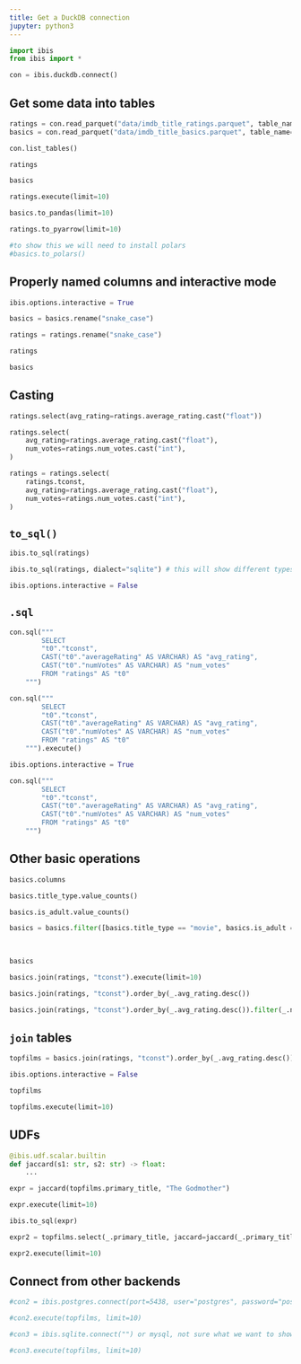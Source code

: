 ```yaml
---
title: Get a DuckDB connection
jupyter: python3
---
```


```python
import ibis
from ibis import *
```



```python
con = ibis.duckdb.connect()
```

## Get some data into tables

```python
ratings = con.read_parquet("data/imdb_title_ratings.parquet", table_name="ratings")
basics = con.read_parquet("data/imdb_title_basics.parquet", table_name="basics")
```

```python
con.list_tables()
```

```python
ratings
```

```python
basics
```

```python
ratings.execute(limit=10)
```

```python
basics.to_pandas(limit=10)
```

```python
ratings.to_pyarrow(limit=10)
```

```python
#to show this we will need to install polars 
#basics.to_polars()
```

## Properly named columns and interactive mode

```python
ibis.options.interactive = True
```

```python
basics = basics.rename("snake_case")
```

```python
ratings = ratings.rename("snake_case")
```

```python
ratings
```

```python
basics
```

## Casting

```python
ratings.select(avg_rating=ratings.average_rating.cast("float"))
```

```python
ratings.select(
    avg_rating=ratings.average_rating.cast("float"),
    num_votes=ratings.num_votes.cast("int"),
)
```

```python
ratings = ratings.select(
    ratings.tconst,
    avg_rating=ratings.average_rating.cast("float"),
    num_votes=ratings.num_votes.cast("int"),
)
```

## `to_sql()`

```python
ibis.to_sql(ratings)
```

```python
ibis.to_sql(ratings, dialect="sqlite") # this will show different types in casting when casting makes sense
```

```python
ibis.options.interactive = False
```

## `.sql`

```python
con.sql("""
        SELECT
        "t0"."tconst",
        CAST("t0"."averageRating" AS VARCHAR) AS "avg_rating",
        CAST("t0"."numVotes" AS VARCHAR) AS "num_votes"
        FROM "ratings" AS "t0"
    """)
```

```python
con.sql("""
        SELECT
        "t0"."tconst",
        CAST("t0"."averageRating" AS VARCHAR) AS "avg_rating",
        CAST("t0"."numVotes" AS VARCHAR) AS "num_votes"
        FROM "ratings" AS "t0"
    """).execute()
```

```python
ibis.options.interactive = True
```

```python
con.sql("""
        SELECT
        "t0"."tconst",
        CAST("t0"."averageRating" AS VARCHAR) AS "avg_rating",
        CAST("t0"."numVotes" AS VARCHAR) AS "num_votes"
        FROM "ratings" AS "t0"
    """)
```

## Other basic operations

```python
basics.columns
```

```python
basics.title_type.value_counts()
```

```python
basics.is_adult.value_counts()
```

```python
basics = basics.filter([basics.title_type == "movie", basics.is_adult == 0]).select("tconst", 
                                                                                    "primary_title", 
                                                                                    )
```

```python
basics
```

```python
basics.join(ratings, "tconst").execute(limit=10)
```

```python
basics.join(ratings, "tconst").order_by(_.avg_rating.desc())
```

```python
basics.join(ratings, "tconst").order_by(_.avg_rating.desc()).filter(_.num_votes > 1e6)
```

## `join` tables

```python
topfilms = basics.join(ratings, "tconst").order_by(_.avg_rating.desc()).filter(_.num_votes > 1e6)
```

```python
ibis.options.interactive = False
```

```python
topfilms
```

```python
topfilms.execute(limit=10)
```

## UDFs

```python
@ibis.udf.scalar.builtin
def jaccard(s1: str, s2: str) -> float:
    ...
```

```python
expr = jaccard(topfilms.primary_title, "The Godmother")
```

```python
expr.execute(limit=10)
```

```python
ibis.to_sql(expr)
```

```python
expr2 = topfilms.select(_.primary_title, jaccard=jaccard(_.primary_title, "The Gothfather")).order_by(_.jaccard.desc())
```

```python
expr2.execute(limit=10)
```

## Connect from other backends

```python
#con2 = ibis.postgres.connect(port=5438, user="postgres", password="postgres") #probably need to change port
```

```python
#con2.execute(topfilms, limit=10)
```

```python
#con3 = ibis.sqlite.connect("") or mysql, not sure what we want to show
```

```python
#con3.execute(topfilms, limit=10)
```


